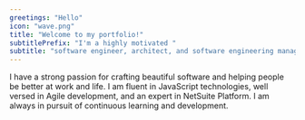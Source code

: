 ```yaml
---
greetings: "Hello"
icon: "wave.png"
title: "Welcome to my portfolio!"
subtitlePrefix: "I'm a highly motivated "
subtitle: "software engineer, architect, and software engineering manager"
---
```


I have a strong passion for crafting beautiful software and helping people be better at work and life. I am fluent in JavaScript technologies, well versed in Agile development, and an expert in NetSuite Platform. I am always in pursuit of continuous learning and development.
